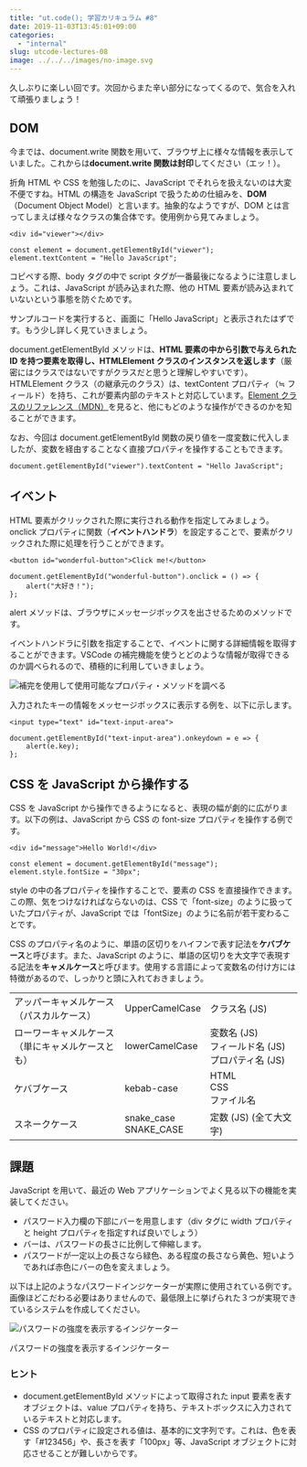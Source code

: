 ```yaml
---
title: "ut.code(); 学習カリキュラム #8"
date: 2019-11-03T13:45:01+09:00
categories:
  - "internal"
slug: utcode-lectures-08
image: ../../../images/no-image.svg
---
```


久しぶりに楽しい回です。次回からまた辛い部分になってくるので、気合を入れて頑張りましょう！

## DOM

今までは、document.write 関数を用いて、ブラウザ上に様々な情報を表示していました。これからは**document.write 関数は封印**してください（エッ！）。

折角 HTML や CSS を勉強したのに、JavaScript でそれらを扱えないのは大変不便ですね。HTML の構造を JavaScript で扱うための仕組みを、**DOM**（Document Object Model）と言います。抽象的なようですが、DOM とは言ってしまえば様々なクラスの集合体です。使用例から見てみましょう。

```
<div id="viewer"></div>
```

```
const element = document.getElementById("viewer");
element.textContent = "Hello JavaScript";
```

コピペする際、body タグの中で script タグが一番最後になるように注意しましょう。これは、JavaScript が読み込まれた際、他の HTML 要素が読み込まれていないという事態を防ぐためです。

サンプルコードを実行すると、画面に「Hello JavaScript」と表示されたはずです。もう少し詳しく見ていきましょう。

document.getElementById メソッドは、**HTML 要素の中から引数で与えられた ID を持つ要素を取得し、HTMLElement クラスのインスタンスを返します**（厳密にはクラスではないですがクラスだと思うと理解しやすいです）。HTMLElement クラス（の継承元のクラス）は、textContent プロパティ（≒ フィールド）を持ち、これが要素内部のテキストと対応しています。[Element クラスのリファレンス（MDN）](https://developer.mozilla.org/ja/docs/Web/API/Element)を見ると、他にもどのような操作ができるのかを知ることができます。

なお、今回は document.getElementById 関数の戻り値を一度変数に代入しましたが、変数を経由することなく直接プロパティを操作することもできます。

```
document.getElementById("viewer").textContent = "Hello JavaScript";
```

## イベント

HTML 要素がクリックされた際に実行される動作を指定してみましょう。onclick プロパティに関数（**イベントハンドラ**）を設定することで、要素がクリックされた際に処理を行うことができます。

```
<button id="wonderful-button">Click me!</button>
```

```
document.getElementById("wonderful-button").onclick = () => {
    alert("大好き！");
};
```

alert メソッドは、ブラウザにメッセージボックスを出させるためのメソッドです。

イベントハンドラに引数を指定することで、イベントに関する詳細情報を取得することができます。VSCode の補完機能を使うとどのような情報が取得できるのか調べられるので、積極的に利用していきましょう。

![補完を使用して使用可能なプロパティ・メソッドを調べる](./autocomplete.png)

入力されたキーの情報をメッセージボックスに表示する例を、以下に示します。

```
<input type="text" id="text-input-area">
```

```
document.getElementById("text-input-area").onkeydown = e => {
    alert(e.key);
};
```

## CSS を JavaScript から操作する

CSS を JavaScript から操作できるようになると、表現の幅が劇的に広がります。以下の例は、JavaScript から CSS の font-size プロパティを操作する例です。

```
<div id="message">Hello World!</div>
```

```
const element = document.getElementById("message");
element.style.fontSize = "30px";
```

style の中の各プロパティを操作することで、要素の CSS を直接操作できます。この際、気をつけなければならないのは、CSS で「font-size」のように扱っていたプロパティが、JavaScript では「fontSize」のように名前が若干変わることです。

CSS のプロパティ名のように、単語の区切りをハイフンで表す記法を**ケバブケース**と呼びます。また、JavaScript のように、単語の区切りを大文字で表現する記法を**キャメルケース**と呼びます。使用する言語によって変数名の付け方には特徴があるので、しっかりと頭に入れておきましょう。

<table>
  <tbody>
    <tr>
      <td>
        アッパーキャメルケース
        <br />
        （パスカルケース）
      </td>
      <td>UpperCamelCase</td>
      <td>クラス名 (JS)</td>
    </tr>
    <tr>
      <td>
        ローワーキャメルケース
        <br />
        （単にキャメルケースとも）
      </td>
      <td>lowerCamelCase</td>
      <td>
        変数名 (JS)
        <br />
        フィールド名 (JS)
        <br />
        プロパティ名 (JS)
      </td>
    </tr>
    <tr>
      <td>ケバブケース</td>
      <td>kebab-case</td>
      <td>
        HTML
        <br />
        CSS
        <br />
        ファイル名
      </td>
    </tr>
    <tr>
      <td>スネークケース</td>
      <td>
        snake_case
        <br />
        SNAKE_CASE
      </td>
      <td>定数 (JS) (全て大文字)</td>
    </tr>
  </tbody>
</table>

## 課題

JavaScript を用いて、最近の Web アプリケーションでよく見る以下の機能を実装してください。

- パスワード入力欄の下部にバーを用意します（div タグに width プロパティと height プロパティを指定すれば良いでしょう）
- バーは、パスワードの長さに比例して伸縮します。
- パスワードが一定以上の長さなら緑色、ある程度の長さなら黄色、短いようであれば赤色にバーの色を変えましょう。

以下は上記のようなパスワードインジケーターが実際に使用されている例です。画像ほどこだわる必要はありませんので、最低限上に挙げられた３つが実現できているシステムを作成してください。

![パスワードの強度を表示するインジケーター](./password-checker.png)

パスワードの強度を表示するインジケーター

### ヒント

- document.getElementById メソッドによって取得された input 要素を表すオブジェクトは、value プロパティを持ち、テキストボックスに入力されているテキストと対応します。
- CSS のプロパティに設定される値は、基本的に文字列です。これは、色を表す「#123456」や、長さを表す「100px」等、JavaScript オブジェクトに対応させることが難しいからです。
